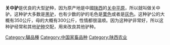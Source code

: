 {{Unreferenced |time=2008-12-27T20:23:33+00:00 }}
'''关中驴'''是优良的大型[[驴|驴]]种，因为原产地是中國[[陕西|陕西]]的[[关中平原|关中平原]]，所以就叫做关中驴。这种驴大多数是[[黑驴|黑驴]]，也有少数的驴的毛色是[[栗色|栗色]]或者是[[灰色|灰色]]。这种驴公的大概有350公斤，母的大概有300公斤，性情都很温顺。因为这种驴非常好，所以这种驴经常和其他[[驴种|驴种]]交配，用来改良其他驴种。
{{陕西省家畜家禽品种}}

[[Category:驢品種|Category:驢品種]]
[[Category:中国家畜品种|Category:中国家畜品种]]
[[Category:陕西农业|Category:陕西农业]]